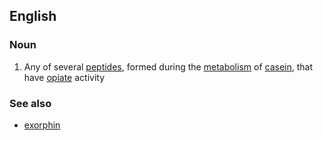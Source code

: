 ==English==

===Noun===
{{wikipedia}}
{{en-noun}}

# Any of several [[peptide]]s, formed during the [[metabolism]] of [[casein]], that have [[opiate]] activity

===See also===
*[[exorphin]]